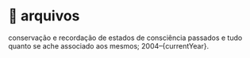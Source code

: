 
# 📝 arquivos

conservação e recordação de estados de consciência passados e tudo quanto se ache associado aos mesmos; 2004–{currentYear}.
